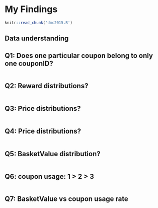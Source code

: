 # My Findings

```r
knitr::read_chunk('dmc2015.R')
```
## Data understanding

## Q1: Does one particular coupon belong to only one couponID?

```r
```

## Q2: Reward distributions?

```r
```

## Q3: Price distributions?

```r
```

## Q4: Price distributions?

```r
```

## Q5: BasketValue distribution?

```r
```
## Q6: coupon usage: 1 > 2 > 3

```r
```

## Q7:  BasketValue vs coupon usage rate

```r
```

